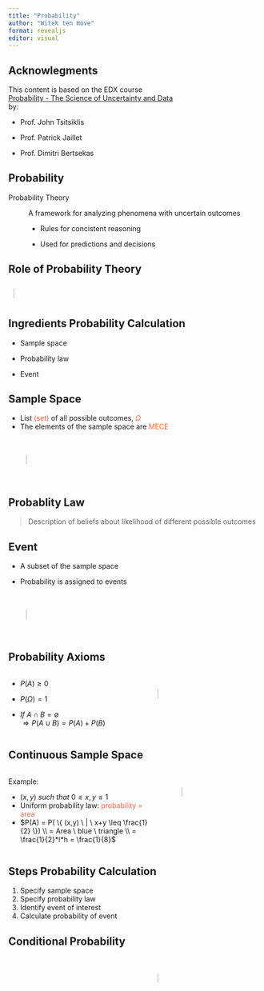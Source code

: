 ```yaml
---
title: "Probability"
author: "Witek ten Hove"
format: revealjs
editor: visual
---
```


## Acknowlegments

This content is based on the EDX course <br> [Probability - The Science of Uncertainty and Data](https://learning.edx.org/course/course-v1:MITx+6.431x+2T2022/home) <br> by:

-   Prof. John Tsitsiklis

-   Prof. Patrick Jaillet

-   Prof. Dimitri Bertsekas

## Probability

Probability Theory

:   A framework for analyzing phenomena with uncertain outcomes

    -   Rules for concistent reasoning

    -   Used for predictions and decisions

## Role of Probability Theory

::: {style="padding: 10px;"}
<canvas id="probTheory" width="900" height="600" style="border:1px solid #d3d3d3;">

</canvas>
:::

```{=html}
<script>

var c = document.getElementById("probTheory");
var ctx = c.getContext("2d");

// Boxes
ctx.fillStyle = 'skyblue';
ctx.fillRect(40, 40, 300, 150);
ctx.fillRect(560, 40, 300, 150);
ctx.fillRect(300, 400, 300, 150);

//Lines
ctx.beginPath();
ctx.moveTo(190,190);
ctx.lineTo(400,400);
ctx.stroke();
ctx.beginPath();
ctx.moveTo(500,400);
ctx.lineTo(710,190);
ctx.stroke();
ctx.beginPath();
ctx.moveTo(560,115);
ctx.lineTo(340,115);
ctx.stroke();

// Arrow heads
ctx.beginPath();
ctx.moveTo(400,400);
ctx.lineTo(390,400);
ctx.lineTo(400,390);
ctx.fillStyle = "black";
ctx.fill();
ctx.beginPath();
ctx.moveTo(710,190);
ctx.lineTo(700,190);
ctx.lineTo(710,200);
ctx.fill();
ctx.beginPath();
ctx.moveTo(340,115);
ctx.lineTo(352,108);
ctx.lineTo(352,122);
ctx.fill();

// Texts
ctx.font = "36px Arial";
ctx.fillText("Real World", 100, 125);
ctx.fillText("Probability", 620, 105);
ctx.fillText("Theory", 620, 145);
ctx.fillText("Inference /", 360, 465);
ctx.fillText("Statistics", 360, 505);
ctx.fillText("Data", 180, 300);
ctx.fillText("Models", 660, 300);
ctx.fillText("Predictions", 370, 100);
ctx.fillText("Decisions", 370, 150);
</script>
```

## Ingredients Probability Calculation

-   Sample space

-   Probability law

-   Event

## Sample Space

-   List [(set)]{style="color:tomato"} of all possible outcomes, [$\Omega$]{style="color:tomato"}
-   The elements of the sample space are [MECE]{style="color:tomato"}

::: {style="padding: 35px;"}
<canvas id="sampleSpace" width="700" height="350" style="border:1px solid #d3d3d3;">

</canvas>
:::

```{=html}
<script>
function randomPoints(canvas, count, color){
  for (var i = 0; i < count; i++) {
    var x = Math.floor(Math.random() * 780);
    var y = Math.floor(Math.random() * 340);
    canvas.fillStyle = color;
    canvas.fillRect(x+10,y,10,10);
  }
}
var c = document.getElementById("sampleSpace");
var ctx = c.getContext("2d");
randomPoints(ctx, 120, 'royalblue');

ctx.font = "80px Arial";
ctx.fillStyle = "black";
ctx.fillText("\u03A9", 10, 80);
</script>
```
## Probablity Law

> Description of beliefs about likelihood of different possible outcomes

## Event

-   A subset of the sample space

-   Probability is assigned to events

::: {style="padding: 35px;"}
<canvas id="eventSet" width="700" height="350" style="border:1px solid #d3d3d3;">

</canvas>
:::

```{=html}
<script>
function randomPoints(canvas, count, color){
  for (var i = 0; i < count; i++) {
    var x = Math.floor(Math.random() * 780);
    var y = Math.floor(Math.random() * 340);
    canvas.fillStyle = color;
    canvas.fillRect(x+10,y,10,10);
  }
}
var c = document.getElementById("eventSet");
var ctx = c.getContext("2d");
randomPoints(ctx, 120, 'royalblue');

ctx.font = "80px Arial";
ctx.fillStyle = "black";
ctx.fillText("\u03A9", 10, 80);

ctx.beginPath();
ctx.arc(150, 240, 80, 0, 2 * Math.PI);
ctx.lineWidth=5
ctx.strokeStyle = "tomato";
ctx.stroke();

ctx.font = "30px Arial";
ctx.fillStyle = "black";
ctx.fillText("Event A", 110, 250);
</script>
```
## Probability Axioms

::: columns
::: {.column width="50%"}
-   $P(A) \geq0$

-   $P(\Omega) = 1$

-   $If \ A \cap B = \emptyset$ <br> $\Rightarrow P(A \cup B) = P(A) + P(B)$
:::

::: {.column width="50%"}
::: {style="padding: 35px;"}
<canvas id="probAxioms" width="700" height="350" style="border:1px solid #d3d3d3;">

</canvas>
:::

```{=html}
<script>
function randomPoints(canvas, count, color){
  for (var i = 0; i < count; i++) {
    var x = Math.floor(Math.random() * 780);
    var y = Math.floor(Math.random() * 340);
    canvas.fillStyle = color;
    canvas.fillRect(x+10,y,10,10);
  }
}
var c = document.getElementById("probAxioms");
var ctx = c.getContext("2d");
randomPoints(ctx, 120, 'royalblue');

ctx.font = "80px Arial";
ctx.fillStyle = "black";
ctx.fillText("\u03A9", 10, 80);

ctx.beginPath();
ctx.arc(150, 240, 80, 0, 2 * Math.PI);
ctx.lineWidth=5
ctx.strokeStyle = "tomato";
ctx.stroke();

ctx.font = "50px Arial";
ctx.fillStyle = "black";
ctx.fillText("A", 130, 250);

ctx.beginPath();
ctx.arc(550, 140, 80, 0, 2 * Math.PI);
ctx.lineWidth=5
ctx.strokeStyle = "tomato";
ctx.stroke();

ctx.font = "50px Arial";
ctx.fillStyle = "black";
ctx.fillText("B", 520, 150);
</script>
```
:::
:::

## Continuous Sample Space

::: columns
::: {.column width="60%"}
Example:

-   $(x,y) \ such \ that \ 0 \leq x,y \leq 1$
-   Uniform probability law: [probability = area]{style="color:tomato"}
-   $P(A) = P( \{ (x,y) \ | \ x+y \leq \frac{1}{2} \}) \\ = Area \ blue \ triangle \\ = \frac{1}{2}*l*h = \frac{1}{8}$
:::

::: {.column width="40%"}
::: {style="padding: 35px;"}
<canvas id="contSamSp" width="500" height="500" style="border:1px solid #d3d3d3;">

</canvas>
:::

```{=html}
<script>
var c = document.getElementById("contSamSp");
var ctx = c.getContext("2d");

// Center
ctx.translate(40, 440);
        
// Add some lines
ctx.beginPath();
ctx.moveTo(0,0);
ctx.lineTo(400,0);
ctx.stroke();
ctx.moveTo(0,0);
ctx.lineTo(0,-400);
ctx.stroke();
ctx.moveTo(0,-300);
ctx.lineTo(300,-300);
ctx.stroke();
ctx.moveTo(300,0);
ctx.lineTo(300,-300);
ctx.stroke();
ctx.moveTo(152,0);
ctx.lineTo(0,-152);
ctx.stroke();
ctx.beginPath();
ctx.moveTo(149,-1);
ctx.lineTo(1,-149);
ctx.lineTo(1,-1);
ctx.fillStyle = "skyblue";
ctx.fill();

// Arrow heads
ctx.beginPath();
ctx.moveTo(0,-400);
ctx.lineTo(5,-395);
ctx.lineTo(-5,-395);
ctx.fillStyle = "black";
ctx.fill();
ctx.beginPath();
ctx.moveTo(400,0);
ctx.lineTo(395,-5);
ctx.lineTo(395, 5);
ctx.fillStyle = "black";
ctx.fill();

ctx.font = "20px Arial";
ctx.fillStyle = "black";
ctx.fillText("0",-20, 20);
ctx.fillText("x",380, 20);
ctx.fillText("y",-20, -380);
ctx.fillText("1",295, 20);
ctx.fillText("1",-20, -295);
ctx.fillText("x+y = 1/2",80, -80);
ctx.font = "40px Arial";
ctx.fillText("A",30, -30);

</script>
```
:::
:::

## Steps Probability Calculation

1.  Specify sample space
2.  Specify probability law
3.  Identify event of interest
4.  Calculate probability of event

## Conditional Probability

::: columns
::: {.column width="50%"}

:::
::: {.column width="50%"}
::: {style="padding: 35px;"}
<canvas id="condProb" width="680" height="500" style="border:1px solid #d3d3d3;">

</canvas>
:::

```{=html}
<script>
var c = document.getElementById("condProb");
var ctx = c.getContext("2d");

ctx.font = "80px Arial";
ctx.fillStyle = "black";
ctx.fillText("\u03A9", 10, 80);

ctx.lineWidth=3;
ctx.scale(0.4, 1);
ctx.beginPath();
ctx.arc(1000, 250, 180, 0, 2 * Math.PI);
ctx.closePath();
ctx.fillStyle = 'skyblue';
ctx.fill();
ctx.stroke();
ctx.restore();

ctx.lineWidth=3;
ctx.scale(0.7, 1);
ctx.beginPath();
ctx.arc(2000, 250, 180, 0, 2 * Math.PI);
ctx.closePath();
ctx.fillStyle = 'skyblue';
ctx.fill();
ctx.stroke();
ctx.restore();

ctx.scale(3.6, 1);
ctx.globalAlpha = 0.2;
ctx.fillStyle = 'red';
ctx.fillRect(380, 250, 320, 250);
ctx.restore();

ctx.lineWidth=3;
ctx.strokeStyle="black";
ctx.strokeRect(380, 250, 320, 250);

</script>
```
:::
:::
